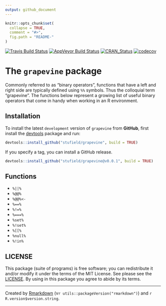 ```yaml
---
output: github_document
---
```



<!-- README.md is generated from README.Rmd. Please edit that file -->


```r
knitr::opts_chunk$set(
  collapse = TRUE,
  comment = "#>",
  fig.path = "README-"
)
```

[![Travis Build Status](https://travis-ci.org/stufield/grapevine.svg?branch=master)](https://travis-ci.org/stufield/grapevine)
[![AppVeyor Build Status](https://ci.appveyor.com/api/projects/status/github/stufield/grapevine?branch=master&svg=true)](https://ci.appveyor.com/project/stufield/grapevine)
[![CRAN_Status](http://www.r-pkg.org/badges/version/grapevine)](https://cran.r-project.org/package=grapevine)
[![codecov](https://codecov.io/gh/stufield/grapevine/branch/master/graph/badge.svg)](https://codecov.io/gh/stufield/grapevine)



# The `grapevine` package

Commonly referred to as "binary operators", functions that have a left and
right side are typically defined using `%%` symbols. Thus the colloquial
term "grapevine". The functions below represent a growing list of useful
binary operators that come in handy when working in an R environment.



## Installation

To install the latest `development` version of `grapevine` from **GitHub**,
first install the [devtools](https://CRAN.R-project.org/package=devtools)
package and run:

```r
devtools::install_github("stufield/grapevine", build = TRUE)
```

If you specify a tag, you can install a GitHub release.

```r
devtools::install_github("stufield/grapevine@v0.0.1", build = TRUE)
```


## Functions

- `%||%`
- `%@@%`
- `%@@%<-`
- `%==%`
- `%!=%`
- `%===%`
- `%set%`
- `%!set%`
- `%[[%`
- `%null%`
- `%!in%`


## LICENSE

This package (suite of programs) is free software; you can redistribute 
it and/or modify it under the terms of the MIT License.
See please see the [LICENSE](LICENSE).
By using in this package you agree to abide by its terms.


-------------


Created by [Rmarkdown](https://github.com/rstudio/rmarkdown)
(v`r utils::packageVersion("rmarkdown")`) and `r R.version$version.string`. 
